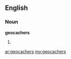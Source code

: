 ==English==

===Noun===
'''geocachers'''

# {{plural of|geocacher}}

[[ar:geocachers]]
[[my:geocachers]]